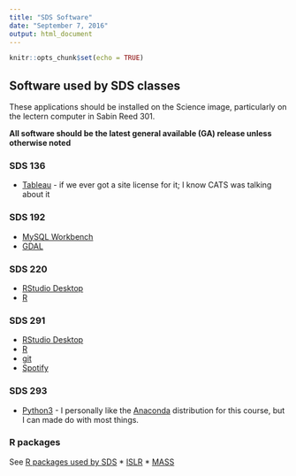 ```yaml
---
title: "SDS Software"
date: "September 7, 2016"
output: html_document
---
```


```r
knitr::opts_chunk$set(echo = TRUE)
```

## Software used by SDS classes

These applications should be installed on the Science image, particularly on the lectern computer in Sabin Reed 301.

**All software should be the latest general available (GA) release unless otherwise noted**

### SDS 136

* [Tableau](http://www.tableau.com) - if we ever got a site license for it; I know CATS was talking about it

### SDS 192

* [MySQL Workbench](https://dev.mysql.com/downloads/workbench/)
* [GDAL](http://trac.osgeo.org/gdal/wiki/DownloadingGdalBinaries)

### SDS 220

* [RStudio Desktop](https://www.rstudio.com/products/rstudio/download2/)
* [R](https://cran.r-project.org/bin/)

### SDS 291

* [RStudio Desktop](https://www.rstudio.com/products/rstudio/download2/)
* [R](https://cran.r-project.org/bin/)
* [git](https://git-scm.com/book/en/v2/Getting-Started-Installing-Git)
* [Spotify](https://www.spotify.com/us/download/)

### SDS 293

* [Python3](https://www.python.org/) - I personally like the [Anaconda](https://www.continuum.io/downloads) distribution for this course, but I can made do with most things.


### R packages

See [R packages used by SDS](sds_r_packages.Rmd)
* [ISLR](https://cran.r-project.org/web/packages/ISLR/index.html)
* [MASS](https://cran.r-project.org/web/packages/MASS/index.html)
